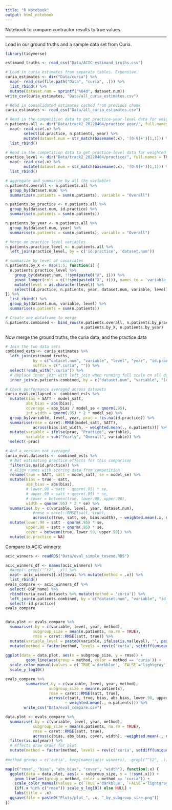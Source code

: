 ```yaml
---
title: "R Notebook"
output: html_notebook
---
```


Notebook to compare contractor results to true values.

---

Load in our ground truths and a sample data set from Curia.

```r
library(tidyverse)

estimand_truths <- read_csv("Data/ACIC_estimand_truths.csv")

```

```r
# Load in curia estimates from separate tables. Expensive.
curia_estimates <- dir("Data/curia") %>%
  map(~ read_csv(file.path("Data", "curia", .))) %>%
  list_rbind() %>%
  mutate(dataset.num = sprintf("%04d", dataset.num))
write_csv(curia_estimates, "Data/all_curia_estimates.csv")

```

```r
# Read in consolidated estimates cached from previous chunk
curia_estimates <- read_csv("Data/all_curia_estimates.csv")

```

```r
# Read in the competition data to get practice-year-level data for weighted means
n.patients.all <- dir("Data/track2_20220404/practice_year/", full.names = TRUE) %>% 
  map(~ read_csv(.x) %>% 
        select(id.practice, n.patients, year) %>% 
        mutate(dataset.num = str_match(basename(.x), '[0-9]+')[1,1])) %>% 
  list_rbind()
```

```r
# Read in the competition data to get practice-level data for weighted means
practice_level <- dir("Data/track2_20220404/practice/", full.names = TRUE) %>% 
  map(~ read_csv(.x) %>% 
        mutate(dataset.num = str_match(basename(.x), '[0-9]+')[1,1])) %>% 
  list_rbind()
```

```r
# aggregate and summarize by all the variables
n.patients.overall <- n.patients.all %>% 
  group_by(dataset.num) %>% 
  summarize(n.patients = sum(n.patients), variable = "Overall")

n.patients.by_practice <- n.patients.all %>% 
  group_by(dataset.num, id.practice) %>% 
  summarise(n.patients = sum(n.patients))

n.patients.by_year <- n.patients.all %>% 
  group_by(dataset.num, year) %>% 
  summarise(n.patients = sum(n.patients), variable = "Overall")

# Merge on practice level variables
n.patients.practice_level <- n.patients.all %>% 
  left_join(practice_level, by = c('id.practice', 'dataset.num'))

# summarize by level of covariates
n.patients.by_X <- map(1:5, function(i) {
  n.patients.practice_level %>% 
    group_by(dataset.num, !!sym(paste0("X", i))) %>% 
    pivot_longer(cols = c(!!sym(paste0("X", i))), names_to = 'variable', values_to = 'level') %>% 
    mutate(level = as.character(level)) %>% 
    select(id.practice, n.patients, year, dataset.num, variable, level)
}) %>% 
  list_rbind() %>% 
  group_by(dataset.num, variable, level) %>% 
  summarise(n.patients = sum(n.patients))

# Create one dataframe to merge
n.patients.combined <- bind_rows(n.patients.overall, n.patients.by_practice, 
                                 n.patients.by_X, n.patients.by_year)
```

Now merge the ground truths, the curia data, and the practice data

```r
# Join the two data sets
combined_ests <- curia_estimates %>% 
  left_join(estimand_truths, 
            by = c("dataset.num", "variable", "level", "year", "id.practice"),
            suffix = c(".curia", "")) %>% 
  select(!ends_with(".curia")) %>% 
  # Replace inner_join with left_join when running full scale on all dataset.num
  inner_join(n.patients.combined, by = c("dataset.num", "variable", "level", "year", "id.practice"))

```

```r
# Check performance averaged across datasets
curia_eval.collapsed <- combined_ests %>% 
  mutate(bias = SATT - model_satt,
         abs_bias = abs(bias),
         coverage = abs_bias / model_se < qnorm(.95),
         int_width = qnorm(.95) * 2 * model_se) %>%
  group_by(variable, level, year, prac = !is.na(id.practice)) %>% 
  summarise(rmse = caret::RMSE(model_satt, SATT), 
            across(bias:int_width, ~ weighted.mean(., n.patients))) %>% 
  mutate(variable = ifelse(prac, "Practice", variable),
         variable = sub("Yearly", "Overall", variable)) %>% 
  select(-prac)
```

```r
# And a version not averaged
curia_eval.datasets <- combined_ests %>% 
  # Not estimating practice effects for this comparison
  filter(is.na(id.practice)) %>% 
  # Align names with scoring data from competition
  rename(true = SATT, satt = model_satt, se = model_se) %>% 
  mutate(bias = true - satt,
         abs_bias = abs(bias),
         # lower.90 = satt - qnorm(.95) * se,
         # upper.90 = satt + qnorm(.95) * se,
         # cover = between(true, lower.90, upper.90),
         width = qnorm(.95) * 2 * se) %>% 
  summarise(.by = c(variable, level, year, dataset.num),
            #rmse = caret::RMSE(satt, true),
            across(c(true, satt, se, bias:width), ~ weighted.mean(.x, n.patients))) %>% 
  mutate(lower.90 = satt - qnorm(.95) * se,
         upper.90 = satt + qnorm(.95) * se,
         cover = between(true, lower.90, upper.90)) %>% 
  mutate(id.practice = NA)
```

Compare to ACIC winners:

```r
acic_winners <- readRDS("Data/eval_simple_tosend.RDS")
```

```r
acic_winners_df <- names(acic_winners) %>% 
  #keep(~ grepl("^t2", .x)) %>% 
  map(~ acic_winners[[.x]]$eval %>% mutate(method = .x)) %>%
  list_rbind()
evals_compare <- acic_winners_df %>% 
  select(-DGP_name) %>% 
  rbind(curia_eval.datasets %>% mutate(method = 'curia')) %>% 
  left_join(n.patients.combined, by = c("dataset.num", "variable", "id.practice", "level", "year")) %>% 
  select(-id.practice)
evals_compare
```
```r

```

```r
data.plot <- evals_compare %>% 
  summarise(.by = c(variable, level, year, method),
            subgroup_size = mean(n.patients, na.rm = TRUE),
            rmse = caret::RMSE(satt, true)) %>% 
  mutate(variable_level = paste0(variable, ifelse(is.na(level), '', paste0('_', level)))) %>% 
  mutate(method = factor(method, levels = rev(c('curia', setdiff(unique(method), 'curia')))))
  
ggplot(data = data.plot, aes(x = subgroup_size, y = rmse)) + 
         geom_line(aes(group = method, color = method == 'curia')) +
  scale_color_manual(values = c(`TRUE`='darkblue', `FALSE`='lightgray')) +
  scale_y_log10()
```
```r
evals_compare %>% 
         summarise(.by = c(variable, level, year, method),
                   subgroup_size = mean(n.patients),
                   rmse = caret::RMSE(satt, true), 
                   across(c(satt, true, bias, abs_bias, lower.90, upper.90, cover, width),
                          ~ weighted.mean(., n.patients))) %>%
        write_csv("Data/eval_compare.csv")
```

```r
data.plot <- evals_compare %>% 
  summarise(.by = c(variable, level, year, method),
            subgroup_size = mean(n.patients, na.rm = TRUE),
            rmse = caret::RMSE(satt, true), 
            across(c(bias, abs_bias, cover, width), ~weighted.mean(., n.patients))) %>% 
  filter(is.na(year)) %>% 
  # Affects draw order for plot
  mutate(method = factor(method, levels = rev(c('curia', setdiff(unique(method), 'curia')))))
  
#method_groups = c('curia', keep(names(acic_winners), ~grepl("^t2", .)))

map(c("rmse", "bias", "abs_bias", "cover", "width"), function(.x) {
  ggplot(data = data.plot, aes(x = subgroup_size, y = !!sym(.x))) + 
    geom_line(aes(group = method, color = method == 'curia')) +
    scale_color_manual(values = c(`TRUE`='darkblue', `FALSE`='lightgray')) +
    {if(.x %in% c("rmse")) scale_y_log10() else NULL} + 
    labs(title = .x)
  ggsave(file = paste0("Plots/plot_", .x, "_by_subgroup_size.png"))
})

```

